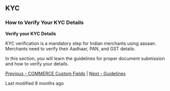 ## KYC

### How to Verify Your KYC Details

**Verify your KYC Details**

KYC verification is a mandatory step for Indian merchants using aasaan. Merchants need to verify their Aadhaar, PAN, and GST details.

In this section, you will learn the guidelines for proper document submission and how to verify your details.

[Previous - COMMERCE Custom Fields](#) | [Next - Guidelines](#)

Last modified 8 months ago
